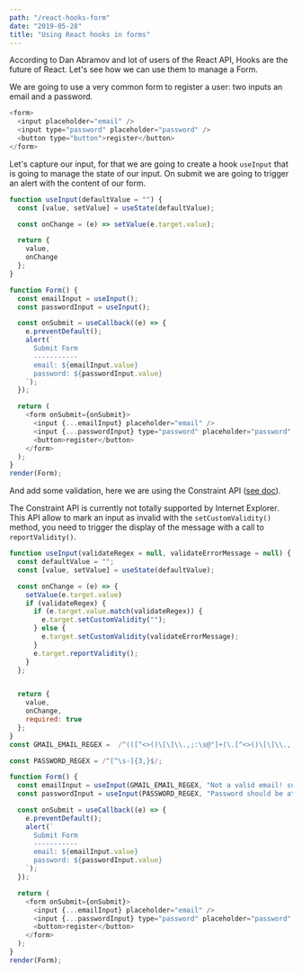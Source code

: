 ```yaml
---
path: "/react-hooks-form"
date: "2019-05-28"
title: "Using React hooks in forms"
---
```



According to Dan Abramov and lot of users of the React API, Hooks are the future of React. Let's see how we can use them to manage a Form.

We are going to use a very common form to register a user: two inputs an email and a password.

```js live=true
<form>
  <input placeholder="email" />
  <input type="password" placeholder="password" />
  <button type="button">register</button>
</form>
```

Let's capture our input, for that we are going to create a hook `useInput` that is going to manage the state of our input.
On submit we are going to trigger an alert with the content of our form.

```js live=true noInline=true
function useInput(defaultValue = "") {
  const [value, setValue] = useState(defaultValue);

  const onChange = (e) => setValue(e.target.value);

  return {
    value,
    onChange
  };
}

function Form() {
  const emailInput = useInput();
  const passwordInput = useInput();

  const onSubmit = useCallback((e) => {
    e.preventDefault();
    alert(`
      Submit Form
      -----------
      email: ${emailInput.value}
      password: ${passwordInput.value}
    `);
  });

  return (
    <form onSubmit={onSubmit}>
      <input {...emailInput} placeholder="email" />
      <input {...passwordInput} type="password" placeholder="password" />
      <button>register</button>
    </form>
  );
}
render(Form);
```


And add some validation, here we are using the Constraint API ([see doc](https://developer.mozilla.org/en-US/docs/Web/Guide/HTML/HTML5/Constraint_validation#Constraint_API's_element.setCustomValidity())).

The Constraint API is currently not totally supported by Internet Explorer.
This API allow to mark an input as invalid with the `setCustomValidity()` method, you need to trigger the display of the message with a call to `reportValidity()`.

```js live=true noInline=true
function useInput(validateRegex = null, validateErrorMessage = null) {
  const defaultValue = "";
  const [value, setValue] = useState(defaultValue);

  const onChange = (e) => {
    setValue(e.target.value)
    if (validateRegex) {
      if (e.target.value.match(validateRegex)) {
        e.target.setCustomValidity("");
      } else {
        e.target.setCustomValidity(validateErrorMessage);
      }
      e.target.reportValidity();
    }
  };


  return {
    value,
    onChange,
    required: true
  };
}
const GMAIL_EMAIL_REGEX =  /^(([^<>()\[\]\\.,;:\s@"]+(\.[^<>()\[\]\\.,;:\s@"]+)*)|(".+"))@gmail\.com$/;

const PASSWORD_REGEX = /^[^\s-]{3,}$/;

function Form() {
  const emailInput = useInput(GMAIL_EMAIL_REGEX, "Not a valid email! support only @gmail.com address");
  const passwordInput = useInput(PASSWORD_REGEX, "Password should be at least 3 non whitespace caracters");

  const onSubmit = useCallback((e) => {
    e.preventDefault();
    alert(`
      Submit Form
      -----------
      email: ${emailInput.value}
      password: ${passwordInput.value}
    `);
  });

  return (
    <form onSubmit={onSubmit}>
      <input {...emailInput} placeholder="email" />
      <input {...passwordInput} type="password" placeholder="password" />
      <button>register</button>
    </form>
  );
}
render(Form);
```